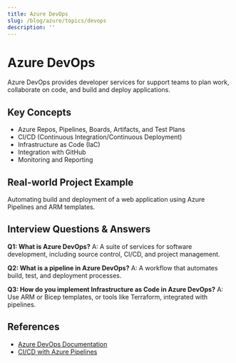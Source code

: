 ```yaml
---
title: Azure DevOps
slug: /blog/azure/topics/devops
description: ''
---
```

# Azure DevOps

Azure DevOps provides developer services for support teams to plan work, collaborate on code, and build and deploy applications.

## Key Concepts
- Azure Repos, Pipelines, Boards, Artifacts, and Test Plans
- CI/CD (Continuous Integration/Continuous Deployment)
- Infrastructure as Code (IaC)
- Integration with GitHub
- Monitoring and Reporting

## Real-world Project Example
Automating build and deployment of a web application using Azure Pipelines and ARM templates.

## Interview Questions & Answers
**Q1: What is Azure DevOps?**
A: A suite of services for software development, including source control, CI/CD, and project management.

**Q2: What is a pipeline in Azure DevOps?**
A: A workflow that automates build, test, and deployment processes.

**Q3: How do you implement Infrastructure as Code in Azure DevOps?**
A: Use ARM or Bicep templates, or tools like Terraform, integrated with pipelines.

## References
- [Azure DevOps Documentation](https://learn.microsoft.com/en-us/azure/devops/)
- [CI/CD with Azure Pipelines](https://learn.microsoft.com/en-us/azure/devops/pipelines/)
